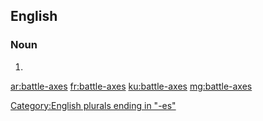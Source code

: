==English==

===Noun===
{{head|en}}

# {{plural of|battle-ax}}

[[Category:English plurals ending in "-es"]]

[[ar:battle-axes]]
[[fr:battle-axes]]
[[ku:battle-axes]]
[[mg:battle-axes]]
